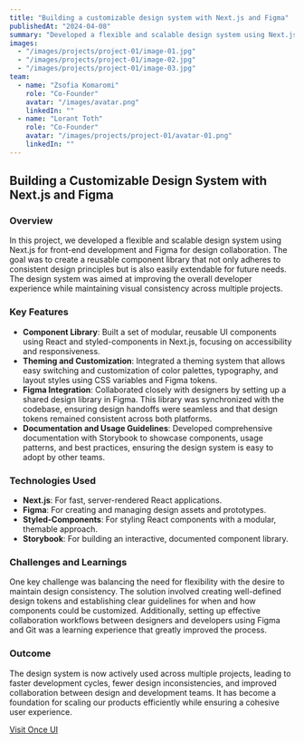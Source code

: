 ```yaml
---
title: "Building a customizable design system with Next.js and Figma"
publishedAt: "2024-04-08"
summary: "Developed a flexible and scalable design system using Next.js for front-end development and Figma for design collaboration."
images:
  - "/images/projects/project-01/image-01.jpg"
  - "/images/projects/project-01/image-02.jpg"
  - "/images/projects/project-01/image-03.jpg"
team:
  - name: "Zsofia Komaromi"
    role: "Co-Founder"
    avatar: "/images/avatar.png"
    linkedIn: ""
  - name: "Lorant Toth"
    role: "Co-Founder"
    avatar: "/images/projects/project-01/avatar-01.png"
    linkedIn: ""
---
```


## Building a Customizable Design System with Next.js and Figma

### Overview

In this project, we developed a flexible and scalable design system using Next.js for front-end development and Figma for design collaboration. The goal was to create a reusable component library that not only adheres to consistent design principles but is also easily extendable for future needs. The design system was aimed at improving the overall developer experience while maintaining visual consistency across multiple projects.

### Key Features

- **Component Library**: Built a set of modular, reusable UI components using React and styled-components in Next.js, focusing on accessibility and responsiveness.
- **Theming and Customization**: Integrated a theming system that allows easy switching and customization of color palettes, typography, and layout styles using CSS variables and Figma tokens.
- **Figma Integration**: Collaborated closely with designers by setting up a shared design library in Figma. This library was synchronized with the codebase, ensuring design handoffs were seamless and that design tokens remained consistent across both platforms.
- **Documentation and Usage Guidelines**: Developed comprehensive documentation with Storybook to showcase components, usage patterns, and best practices, ensuring the design system is easy to adopt by other teams.

### Technologies Used

- **Next.js**: For fast, server-rendered React applications.
- **Figma**: For creating and managing design assets and prototypes.
- **Styled-Components**: For styling React components with a modular, themable approach.
- **Storybook**: For building an interactive, documented component library.

### Challenges and Learnings

One key challenge was balancing the need for flexibility with the desire to maintain design consistency. The solution involved creating well-defined design tokens and establishing clear guidelines for when and how components could be customized. Additionally, setting up effective collaboration workflows between designers and developers using Figma and Git was a learning experience that greatly improved the process.

### Outcome

The design system is now actively used across multiple projects, leading to faster development cycles, fewer design inconsistencies, and improved collaboration between design and development teams. It has become a foundation for scaling our products efficiently while ensuring a cohesive user experience.

[Visit Once UI](http://once-ui.com)